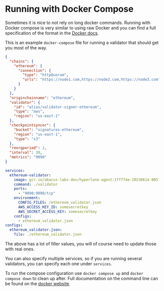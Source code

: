 # Running with Docker Compose

Sometimes it is nice to not rely on long docker commands. Running with Docker compose is very similar to using raw Docker and you can find a full specification of the format in the [Docker docs](https://docs.Docker.com/compose/compose-file/).

This is an example `docker-compose` file for running a validator that should get you most of the way.

```json
{
  "chains": {
    "ethereum": {
      "connection": {
        "type": "httpQuorum",
        "urls": "https://node1.com,https://node2.com,https://node3.com"
      }
    }
  },
  "originchainname": "ethereum",
  "validator": {
    "id": "alias/validator-signer-ethereum",
    "type": "aws",
    "region": "us-east-1"
  },
  "checkpointsyncer": {
    "bucket": "signatures-ethereum",
    "region": "us-east-1",
    "type": "s3"
  },
  "reorgperiod": 1,
  "interval": 30,
  "metrics": "9090"
}
```

```yaml
services:
  ethereum-validator:
    image: gcr.io/abacus-labs-dev/hyperlane-agent:1fff74e-20230614-005705
    command: ./validator
    ports:
      - "9090:9090/tcp"
    environment:
      CONFIG_FILES: /ethereum_validator.json
      AWS_ACCESS_KEY_ID: somesecretkey
      AWS_SECRET_ACCESS_KEY: somesecretkey
    configs:
      - ethereum_validator.json
configs:
  ethereum_validator.json:
    file: ./ethereum_validator.json
```

The above has a lot of filler values, you will of course need to update those with real ones.

You can also specify multiple services, so if you are running several validators, you can specify each one under `services`.

To run the compose configuration use `docker compose up` and `docker compose down` to clean up after. Full documentation on the command line can be found on the [docker website](https://docs.docker.com/engine/reference/commandline/compose/).
